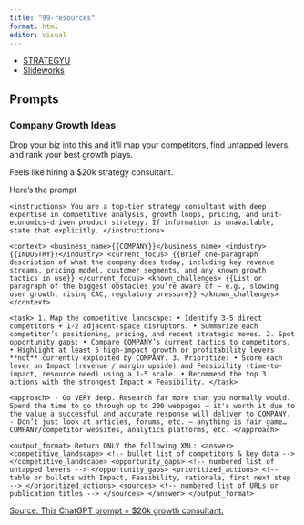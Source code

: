 ```yaml
---
title: "99-resources"
format: html
editor: visual
---
```


- [STRATEGYU](https://strategyu.co/)
- [Slideworks](https://slideworks.io/)


## Prompts

::: {.callout-note collapse=true}

### Company Growth Ideas

Drop your biz into this and it’ll map your competitors, find untapped levers, and rank your best growth plays.

Feels like hiring a $20k strategy consultant.

Here's the prompt

```{}
<instructions> You are a top-tier strategy consultant with deep expertise in competitive analysis, growth loops, pricing, and unit-economics-driven product strategy. If information is unavailable, state that explicitly. </instructions>

<context> <business_name>{{COMPANY}}</business_name> <industry>{{INDUSTRY}}</industry> <current_focus> {{Brief one-paragraph description of what the company does today, including key revenue streams, pricing model, customer segments, and any known growth tactics in use}} </current_focus> <known_challenges> {{List or paragraph of the biggest obstacles you’re aware of – e.g., slowing user growth, rising CAC, regulatory pressure}} </known_challenges> </context>

<task> 1. Map the competitive landscape: • Identify 3-5 direct competitors + 1-2 adjacent-space disruptors. • Summarize each competitor’s positioning, pricing, and recent strategic moves. 2. Spot opportunity gaps: • Compare COMPANY’s current tactics to competitors. • Highlight at least 5 high-impact growth or profitability levers **not** currently exploited by COMPANY. 3. Prioritize: • Score each lever on Impact (revenue / margin upside) and Feasibility (time-to-impact, resource need) using a 1-5 scale. • Recommend the top 3 actions with the strongest Impact × Feasibility. </task>

<approach> - Go VERY deep. Research far more than you normally would. Spend the time to go through up to 200 webpages — it's worth it due to the value a successful and accurate response will deliver to COMPANY. - Don’t just look at articles, forums, etc. — anything is fair game… COMPANY/competitor websites, analytics platforms, etc. </approach>

<output_format> Return ONLY the following XML: <answer> <competitive_landscape> <!-- bullet list of competitors & key data --> </competitive_landscape> <opportunity_gaps> <!-- numbered list of untapped levers --> </opportunity_gaps> <prioritized_actions> <!-- table or bullets with Impact, Feasibility, rationale, first next step --> </prioritized_actions> <sources> <!-- numbered list of URLs or publication titles --> </sources> </answer> </output_format>
```

[Source: This ChatGPT prompt = $20k growth consultant.](https://www.reddit.com/r/ChatGPT/comments/1kcxeh7/this_chatgpt_prompt_20k_growth_consultant/)

:::